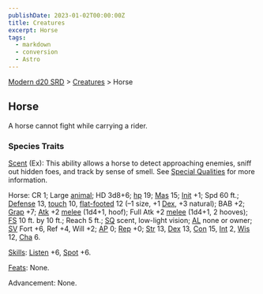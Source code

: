 ```yaml
---
publishDate: 2023-01-02T00:00:00Z
title: Creatures
excerpt: Horse
tags:
  - markdown
  - conversion
  - Astro
---
```


[Modern d20 SRD](/#modernD20) > [Creatures](modern-d20-srd-creatures-index) > Horse

## Horse

A horse cannot fight while carrying a rider.

### Species Traits

[Scent](modern-d20-srd-special-abilities-scent) (Ex): This ability allows a
horse to detect approaching enemies, sniff out hidden foes, and track by sense
of smell. See [Special Qualities](modern-d20-srd-creatures-creature-overview)
for more information.

Horse: CR 1; Large [animal](modern-d20-srd-creature-types-animal); HD 3d8+6;
[hp](modern-d20-srd-combat-hit-points) 19; [Mas](modern-d20-srd-creatures-creature-overview) 15; [Init](modern-d20-srd-combat-initiative) +1; Spd 60
ft.; [Defense](modern-d20-srd-combat-defense) 13, [touch](modern-d20-srd-combat-attack-actions) 10, [flat-footed](modern-d20-srd-combat-surprise) 12
(–1 size, +1 [Dex](modern-d20-srd-basics-ability-scores), +3 natural); BAB +2;
[Grap](modern-d20-srd-combat-grapple) +7; [Atk](modern-d20-srd-combat-attack-roll) +2 [melee](modern-d20-srd-combat-attack-roll) (1d4+1, hoof); Full Atk +2
[melee](modern-d20-srd-combat-attack-roll) (1d4+1, 2 hooves);
[FS](modern-d20-srd-creatures-creature-overview) 10 ft. by 10 ft.; Reach 5
ft.; [SQ](modern-d20-srd-creatures-creature-overview) scent, low-light vision;
[AL](modern-d20-srd-basics-allegiances) none or owner; [SV](modern-d20-srd-basics-saving-throws) Fort +6, Ref +4, Will +2; [AP](modern-d20-srd-creatures-creature-overview) 0; [Rep](modern-d20-srd-creatures-creature-overview) +0;
[Str](modern-d20-srd-basics-ability-scores) 13, [Dex](modern-d20-srd-basics-ability-scores) 13, [Con](modern-d20-srd-basics-ability-scores) 15,
[Int](modern-d20-srd-basics-ability-scores) 2, [Wis](modern-d20-srd-basics-ability-scores) 12, [Cha](modern-d20-srd-basics-ability-scores) 6.

[Skills](modern-d20-srd-skills-index): [Listen](modern-d20-srd-skills-listen)
+6, [Spot](modern-d20-srd-skills-spot) +6.

[Feats](modern-d20-srd-feats-index): None.

Advancement: None.

